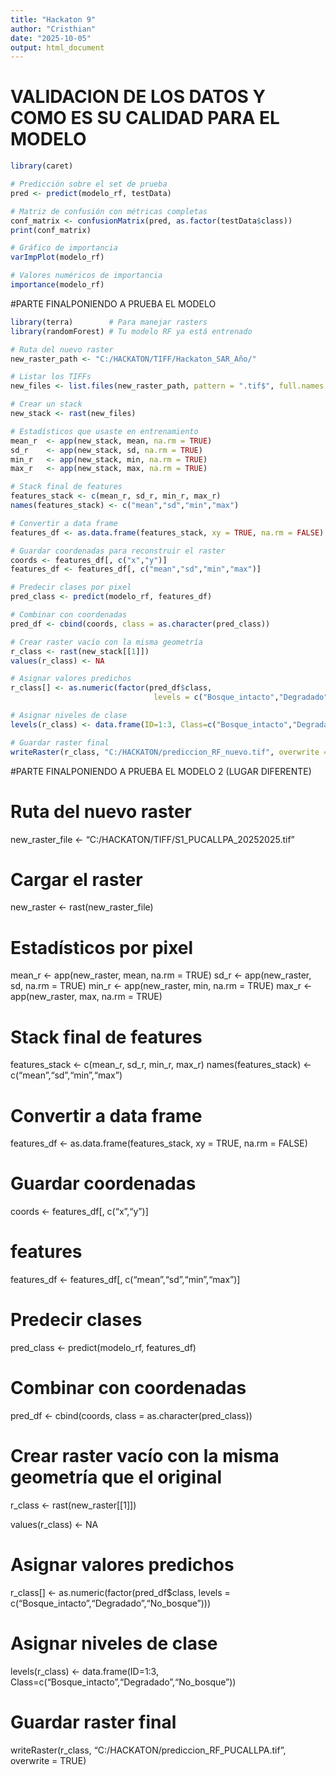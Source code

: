---
title: "Hackaton 9"
author: "Cristhian"
date: "2025-10-05"
output: html_document
---

# VALIDACION DE LOS DATOS Y COMO ES SU CALIDAD PARA EL MODELO

```{r}
library(caret)

# Predicción sobre el set de prueba
pred <- predict(modelo_rf, testData)

# Matriz de confusión con métricas completas
conf_matrix <- confusionMatrix(pred, as.factor(testData$class))
print(conf_matrix)
```

```{r}
# Gráfico de importancia
varImpPlot(modelo_rf)

# Valores numéricos de importancia
importance(modelo_rf)
```

#PARTE FINALPONIENDO A PRUEBA EL MODELO

```{r}
library(terra)        # Para manejar rasters
library(randomForest) # Tu modelo RF ya está entrenado
```

```{r}
# Ruta del nuevo raster
new_raster_path <- "C:/HACKATON/TIFF/Hackaton_SAR_Año/"

# Listar los TIFFs
new_files <- list.files(new_raster_path, pattern = ".tif$", full.names = TRUE)

# Crear un stack
new_stack <- rast(new_files)
```

```{r}
# Estadísticos que usaste en entrenamiento
mean_r  <- app(new_stack, mean, na.rm = TRUE)
sd_r    <- app(new_stack, sd, na.rm = TRUE)
min_r   <- app(new_stack, min, na.rm = TRUE)
max_r   <- app(new_stack, max, na.rm = TRUE)

# Stack final de features
features_stack <- c(mean_r, sd_r, min_r, max_r)
names(features_stack) <- c("mean","sd","min","max")

```

```{r}
# Convertir a data frame
features_df <- as.data.frame(features_stack, xy = TRUE, na.rm = FALSE)

# Guardar coordenadas para reconstruir el raster
coords <- features_df[, c("x","y")]
features_df <- features_df[, c("mean","sd","min","max")]
```


```{r}
# Predecir clases por pixel
pred_class <- predict(modelo_rf, features_df)

# Combinar con coordenadas
pred_df <- cbind(coords, class = as.character(pred_class))
```

```{r}
# Crear raster vacío con la misma geometría
r_class <- rast(new_stack[[1]])
values(r_class) <- NA

# Asignar valores predichos
r_class[] <- as.numeric(factor(pred_df$class, 
                                levels = c("Bosque_intacto","Degradado","No_bosque")))

# Asignar niveles de clase
levels(r_class) <- data.frame(ID=1:3, Class=c("Bosque_intacto","Degradado","No_bosque"))

# Guardar raster final
writeRaster(r_class, "C:/HACKATON/prediccion_RF_nuevo.tif", overwrite = TRUE)
```


#PARTE FINALPONIENDO A PRUEBA EL MODELO 2 (LUGAR DIFERENTE)

# Ruta del nuevo raster
new_raster_file <- "C:/HACKATON/TIFF/S1_PUCALLPA_20252025.tif"

# Cargar el raster
new_raster <- rast(new_raster_file)

# Estadísticos por pixel
mean_r  <- app(new_raster, mean, na.rm = TRUE)
sd_r    <- app(new_raster, sd, na.rm = TRUE)
min_r   <- app(new_raster, min, na.rm = TRUE)
max_r   <- app(new_raster, max, na.rm = TRUE)

# Stack final de features
features_stack <- c(mean_r, sd_r, min_r, max_r)
names(features_stack) <- c("mean","sd","min","max")

# Convertir a data frame
features_df <- as.data.frame(features_stack, xy = TRUE, na.rm = FALSE)

# Guardar coordenadas
coords <- features_df[, c("x","y")]

# features
features_df <- features_df[, c("mean","sd","min","max")]

# Predecir clases
pred_class <- predict(modelo_rf, features_df)

# Combinar con coordenadas

pred_df <- cbind(coords, class = as.character(pred_class))

# Crear raster vacío con la misma geometría que el original

r_class <- rast(new_raster[[1]])

values(r_class) <- NA

# Asignar valores predichos
r_class[] <- as.numeric(factor(pred_df$class, 
                                levels = c("Bosque_intacto","Degradado","No_bosque")))

# Asignar niveles de clase
levels(r_class) <- data.frame(ID=1:3, Class=c("Bosque_intacto","Degradado","No_bosque"))

# Guardar raster final
writeRaster(r_class, "C:/HACKATON/prediccion_RF_PUCALLPA.tif", overwrite = TRUE)








